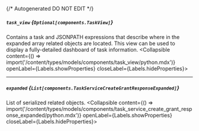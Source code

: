 {/* Autogenerated DO NOT EDIT  */}

##### `task_view` *{`Optional[components.TaskView]`}*
Contains a task and JSONPATH expressions that describe where in the expanded array related objects are located. This view can be used to display a fully\-detailed dashboard of task information.
<Collapsible content={() => import('/content/types/models/components/task_view/python.mdx')} openLabel={Labels.showProperties} closeLabel={Labels.hideProperties}>
</Collapsible>

---
##### `expanded` *{`List[components.TaskServiceCreateGrantResponseExpanded]`}*
List of serialized related objects.
<Collapsible content={() => import('/content/types/models/components/task_service_create_grant_response_expanded/python.mdx')} openLabel={Labels.showProperties} closeLabel={Labels.hideProperties}>
</Collapsible>


